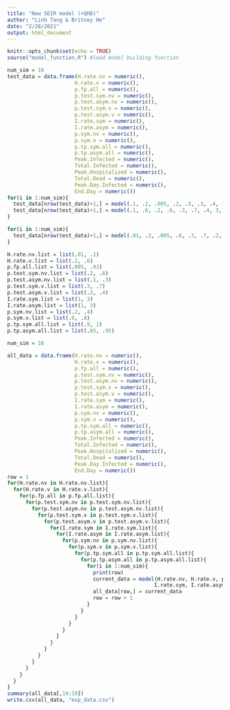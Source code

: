 ```yaml
---
title: "New SEIR model (+QHD)"
author: "Linh Tang & Britney He"
date: "2/28/2021"
output: html_document
---
```


```r
knitr::opts_chunk$set(echo = TRUE)
source("model_function.R") #load model building function
```

```r
num_sim = 10
test_data = data.frame(H.rate.nv = numeric(),
                      H.rate.v = numeric(),
                      p.fp.all = numeric(),
                      p.test.sym.nv = numeric(),
                      p.test.asym.nv = numeric(),
                      p.test.sym.v = numeric(),
                      p.test.asym.v = numeric(),
                      I.rate.sym = numeric(),
                      I.rate.asym = numeric(),
                      p.sym.nv = numeric(),
                      p.sym.v = numeric(),
                      p.tp.sym.all = numeric(),
                      p.tp.asym.all = numeric(),
                      Peak.Infected = numeric(), 
                      Total.Infected = numeric(),
                      Peak.Hospitalized = numeric(),
                      Total.Dead = numeric(),
                      Peak.Day.Infected = numeric(),
                      End.Day = numeric())
for(i in 1:num_sim){
  test_data[nrow(test_data)+1,] = model(.1, .2, .005, .2, .3, .3, .4, 1, 1, .2, .6, .9, .85) #lower bound
  test_data[nrow(test_data)+1,] = model(.1, .6, .2, .6, .3, .7, .4, 3, 3, .4, .8, 1, .95) #upper bound
}

for(i in 1:num_sim){
  test_data[nrow(test_data)+1,] = model(.01, .2, .005, .6, .3, .7, .2, 1, 1, .4, .8, .9, .85)
}
```

```r
H.rate.nv.list = list(.01, .1)
H.rate.v.list = list(.2, .6)
p.fp.all.list = list(.005, .02)
p.test.sym.nv.list = list(.2, .6)
p.test.asym.nv.list = list(.1, .3)
p.test.sym.v.list = list(.3, .7)
p.test.asym.v.list = list(.2, .4)
I.rate.sym.list = list(1, 3)
I.rate.asym.list = list(1, 3)
p.sym.nv.list = list(.2, .4)
p.sym.v.list = list(.6, .8)
p.tp.sym.all.list = list(.9, 1)
p.tp.asym.all.list = list(.85, .95)

num_sim = 10
```

```r
all_data = data.frame(H.rate.nv = numeric(),
                      H.rate.v = numeric(),
                      p.fp.all = numeric(),
                      p.test.sym.nv = numeric(),
                      p.test.asym.nv = numeric(),
                      p.test.sym.v = numeric(),
                      p.test.asym.v = numeric(),
                      I.rate.sym = numeric(),
                      I.rate.asym = numeric(),
                      p.sym.nv = numeric(),
                      p.sym.v = numeric(),
                      p.tp.sym.all = numeric(),
                      p.tp.asym.all = numeric(),
                      Peak.Infected = numeric(), 
                      Total.Infected = numeric(),
                      Peak.Hospitalized = numeric(),
                      Total.Dead = numeric(),
                      Peak.Day.Infected = numeric(),
                      End.Day = numeric())
row = 1
for(H.rate.nv in H.rate.nv.list){
  for(H.rate.v in H.rate.v.list){
    for(p.fp.all in p.fp.all.list){
      for(p.test.sym.nv in p.test.sym.nv.list){
        for(p.test.asym.nv in p.test.asym.nv.list){
          for(p.test.sym.v in p.test.sym.v.list){
            for(p.test.asym.v in p.test.asym.v.list){
              for(I.rate.sym in I.rate.sym.list){
                for(I.rate.asym in I.rate.asym.list){
                  for(p.sym.nv in p.sym.nv.list){
                    for(p.sym.v in p.sym.v.list){
                      for(p.tp.sym.all in p.tp.sym.all.list){
                        for(p.tp.asym.all in p.tp.asym.all.list){
                          for(i in 1:num_sim){
                            print(row)
                            current_data = model(H.rate.nv, H.rate.v, p.fp.all, p.test.sym.nv, p.test.asym.nv, p.test.sym.v, p.test.asym.v,
                                                I.rate.sym, I.rate.asym, p.sym.nv, p.sym.v, p.tp.sym.all, p.tp.asym.all)
                            all_data[row,] = current_data
                            row = row + 1
                          }
                        }
                      }
                    }
                  }
                }
              }
            }
          }
        }
      }
    }
  }
}
summary(all_data[,14:19])
write.csv(all_data, "exp_data.csv")
```
